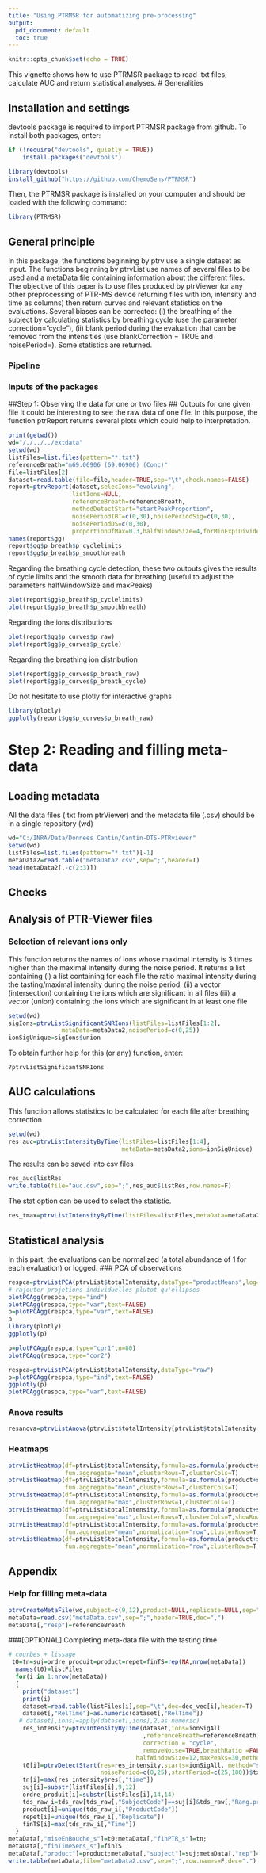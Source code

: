 ```yaml
---
title: "Using PTRMSR for automatizing pre-processing"
output:
  pdf_document: default
  toc: true
---
```



\tableofcontents

```r
knitr::opts_chunk$set(echo = TRUE)
```

This vignette shows how to use PTRMSR package to read .txt files, calculate AUC and return statistical analyses. 
# Generalities

## Installation and settings

devtools package is required to import PTRMSR package from github. To install both packages, enter:
```r
if (!require("devtools", quietly = TRUE))
    install.packages("devtools")

library(devtools)
install_github("https://github.com/ChemoSens/PTRMSR")
``` 

Then, the PTRMSR package is installed on your computer and should be loaded with the following command:

```r
library(PTRMSR)
``` 

## General principle
In this package, the functions beginning by ptrv use a single dataset as input. The functions beginning by ptrvList use names of several files to be used and a metaData file containing information about the different files. 
The objective of this paper is to use files produced by ptrViewer (or any other preprocessing of PTR-MS device returning files with ion, intensity and time as columns) then return curves and relevant statistics on the evaluations. 
Several biases can be corrected:  (i) the breathing of the subject by calculating statistics by breathing cycle (use the parameter correction="cycle"), (ii) blank period during the evaluation that can be removed from the intensities (use blankCorrection = TRUE and noisePeriod=). 
Some statistics are returned.

### Pipeline
### Inputs of the packages

##Step 1: Observing the data for one or two files
## Outputs for one given file
It could be interesting to see the raw data of one file. In this purpose, the function ptrReport returns several plots which could help to interpretation. 
```r
print(getwd())
wd="/./../../extdata" 
setwd(wd)
listFiles=list.files(pattern="*.txt")
referenceBreath="m69.06906 (69.06906) (Conc)"
file=listFiles[2]
dataset=read.table(file=file,header=TRUE,sep="\t",check.names=FALSE)
report=ptrvReport(dataset,selecIons="evolving",
                  listIons=NULL,
                  referenceBreath=referenceBreath,
                  methodDetectStart="startPeakProportion",
                  noisePeriodIBT=c(0,30),noisePeriodSig=c(0,30),
                  noisePeriodDS=c(0,30),
                  proportionOfMax=0.3,halfWindowSize=4,forMinExpiDivideMaxIntBy = 7,forMaxInspiDivideMaxIntBy =9)
names(report$gg)
report$gg$p_breath$p_cyclelimits
report$gg$p_breath$p_smoothbreath
```

Regarding the breathing cycle detection, these two outputs gives the results of cycle limits and the smooth data for breathing (useful to adjust the parameters halfWindowSize and maxPeaks)

```r
plot(report$gg$p_breath$p_cyclelimits)
plot(report$gg$p_breath$p_smoothbreath)
```

Regarding the ions distributions
```r
plot(report$gg$p_curves$p_raw)
plot(report$gg$p_curves$p_cycle)
```

Regarding the breathing ion distribution
```r
plot(report$gg$p_curves$p_breath_raw)
plot(report$gg$p_curves$p_breath_cycle)
```

Do not hesitate to use plotly for interactive graphs
```r
library(plotly)
ggplotly(report$gg$p_curves$p_breath_raw)
```


# Step 2: Reading and filling meta-data

## Loading metadata
All the data files (.txt from ptrViewer) and the metadata file (.csv) should be in a single repository (wd)
```r
wd="C:/INRA/Data/Donnees Cantin/Cantin-DTS-PTRviewer" 
setwd(wd)
listFiles=list.files(pattern="*.txt")[-1]
metaData2=read.table("metaData2.csv",sep=";",header=T)
head(metaData2[,-c(2:3)])
```

## Checks


## Analysis of PTR-Viewer files

### Selection of relevant ions only
This function returns the names of ions whose maximal intensity is 3 times higher than the maximal intensity during the noise period. It returns a list containing (i) a list containing for each file the ratio maximal intensity during the tasting/maximal intensity during the noise period, (ii) a vector (intersection) containing the ions which are significant in all files (iii) a vector (union) containing the ions which are significant in at least one file
```r
setwd(wd)
sigIons=ptrvListSignificantSNRIons(listFiles=listFiles[1:2],
               metaData=metaData2,noisePeriod=c(0,25))
ionSigUnique=sigIons$union
```



To obtain further help for this (or any) function, enter: 
```r
?ptrvListSignificantSNRIons
```


## AUC calculations
This function allows statistics to be calculated for each file after breathing correction
```r
setwd(wd)
res_auc=ptrvListIntensityByTime(listFiles=listFiles[1:4],
                                metaData=metaData2,ions=ionSigUnique)
```

The results can be saved into csv files
```r
res_auc$listRes
write.table(file="auc.csv",sep=";",res_auc$listRes,row.names=F)
```

The stat option can be used to select the statistic.
```r
res_tmax=ptrvListIntensityByTime(listFiles=listFiles,metaData=metaData2,ions=ionSigUnique,stat="tmax")
```

## Statistical analysis
In this part, the evaluations can be normalized (a total abundance of 1 for each evaluation) or logged. 
### PCA of observations
```r
respca=ptrvListPCA(ptrvList$totalIntensity,dataType="productMeans",log=FALSE)
# rajouter projetions individuelles plutot qu'ellipses
plotPCAgg(respca,type="ind")
plotPCAgg(respca,type="var",text=FALSE)
p=plotPCAgg(respca,type="var",text=FALSE)
p
library(plotly)
ggplotly(p)

p=plotPCAgg(respca,type="cor1",n=80)
plotPCAgg(respca,type="cor2")

respca=ptrvListPCA(ptrvList$totalIntensity,dataType="raw")
p=plotPCAgg(respca,type="ind",text=FALSE)
ggplotly(p)
plotPCAgg(respca,type="var",text=FALSE)

```

### Anova results
```r
resanova=ptrvListAnova(ptrvList$totalIntensity[ptrvList$totalIntensity[,"ion"]=="m101.09",],normalizeByEval=FALSE)
```

### Heatmaps
```r
ptrvListHeatmap(df=ptrvList$totalIntensity,formula=as.formula(product+subject+rep~ion),
                fun.aggregate="mean",clusterRows=T,clusterCols=T)
ptrvListHeatmap(df=ptrvList$totalIntensity,formula=as.formula(product+subject+rep~ion),
                fun.aggregate="mean",clusterRows=T,clusterCols=T)
ptrvListHeatmap(df=ptrvList$totalIntensity,formula=as.formula(product+subject+rep~ion),
                fun.aggregate="max",clusterRows=T,clusterCols=T)
ptrvListHeatmap(df=ptrvList$totalIntensity,formula=as.formula(product+subject~ion),
                fun.aggregate="max",clusterRows=T,clusterCols=T,showRownames=T)
ptrvListHeatmap(df=ptrvList$totalIntensity,formula=as.formula(product+subject~ion),
                fun.aggregate="mean",normalization="row",clusterRows=T,clusterCols=T,showRownames=T)
ptrvListHeatmap(df=ptrvList$totalIntensity,formula=as.formula(product+subject~ion),
                fun.aggregate="mean",normalization="row",clusterRows=T,clusterCols=T,showRownames=T,annotationRow="subject")

```



## Appendix
### Help for filling meta-data
```r
ptrvCreateMetaFile(wd,subject=c(9,12),product=NULL,replicate=NULL,sep=";")
metaData=read.csv("metaData.csv",sep=";",header=TRUE,dec=",")
metaData[,"resp"]=referenceBreath
``` 
###[OPTIONAL] Completing meta-data file with the tasting time
```r
# courbes + lissage
 t0=tn=suj=ordre_produit=product=repet=finTS=rep(NA,nrow(metaData))
  names(t0)=listFiles
  for(i in 1:nrow(metaData))
  {
    print("dataset")
    print(i)
    dataset=read.table(listFiles[i],sep="\t",dec=dec_vec[i],header=T)
    dataset[,"RelTime"]=as.numeric(dataset[,"RelTime"])
   # dataset[,ions]=apply(dataset[,ions],2,as.numeric)
    res_intensity=ptrvIntensityByTime(dataset,ions=ionSigAll
                                      ,referenceBreath=referenceBreath,
                                      correction = "cycle",
                                      removeNoise=TRUE,breathRatio =FALSE,timeBlank=c(0,25),
                                    halfWindowSize=12,maxPeaks=30,method="SuperSmoother",total=FALSE)
    t0[i]=ptrvDetectStart(res=res_intensity,starts=ionSigAll, method="startPeakProportion",proportionOfMax=0.1,graph=FALSE,
                          noisePeriod=c(0,25),startPeriod=c(25,100))$tx
    tn[i]=max(res_intensity$res[,"time"])
    suj[i]=substr(listFiles[i],9,12)
    ordre_produit[i]=substr(listFiles[i],14,14)
    tds_raw_i=tds_raw[tds_raw[,"SubjectCode"]==suj[i]&tds_raw[,"Rang.produit"]==ordre_produit[i],]
    product[i]=unique(tds_raw_i[,"ProductCode"])
    repet[i]=unique(tds_raw_i[,"Replicate"])
    finTS[i]=max(tds_raw_i[,"Time"])
  }
metaData[,"miseEnBouche_s"]=t0;metaData[,"finPTR_s"]=tn;
metaData[,"finTimeSens_s"]=finTS
metaData[,"product"]=product;metaData[,"subject"]=suj;metaData[,"rep"]=repet
write.table(metaData,file="metaData2.csv",sep=";",row.names=F,dec=".")
```
